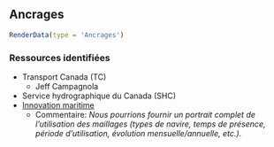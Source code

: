 ## Ancrages

```r
RenderData(type = 'Ancrages')
```

### Ressources identifiées

- Transport Canada (TC)
  - Jeff Campagnola
- Service hydrographique du Canada (SHC)
- [Innovation maritime](https://www.innovationmaritime.ca/fr)
  - Commentaire: *Nous pourrions fournir un portrait complet de l'utilisation des maillages (types de navire, temps de présence, période d'utilisation, évolution mensuelle/annuelle, etc.).*
